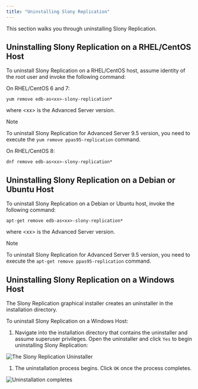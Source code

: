 ```yaml
---
title: "Uninstalling Slony Replication"
---
```




This section walks you through uninstalling Slony Replication.

## Uninstalling Slony Replication on a RHEL/CentOS Host

To uninstall Slony Replication on a RHEL/CentOS host, assume identity of the root user and invoke the following command:

On RHEL/CentOS 6 and 7:

``` text
yum remove edb-as<xx>-slony-replication*
```

where &lt;xx&gt; is the Advanced Server version.

<div class="note">

<div class="title">

Note

</div>

To uninstall Slony Replication for Advanced Server 9.5 version, you need to execute the `yum remove ppas95-replication` command.

</div>

On RHEL/CentOS 8:

``` text
dnf remove edb-as<xx>-slony-replication*
```

## Uninstalling Slony Replication on a Debian or Ubuntu Host

To uninstall Slony Replication on a Debian or Ubuntu host, invoke the following command:

``` text
apt-get remove edb-as<xx>-slony-replication*
```

where &lt;xx&gt; is the Advanced Server version.

<div class="note">

<div class="title">

Note

</div>

To uninstall Slony Replication for Advanced Server 9.5 version, you need to execute the `apt-get remove ppas95-replication` command.

</div>

## Uninstalling Slony Replication on a Windows Host

The Slony Replication graphical installer creates an uninstaller in the installation directory.

To uninstall Slony Replication on a Windows Host:

1.  Navigate into the installation directory that contains the uninstaller and assume superuser privileges. Open the uninstaller and click `Yes` to begin uninstalling Slony Replication:

![The Slony Replication Uninstaller](images/slony_uninstall.png)

1.  The uninstallation process begins. Click `OK` once the process completes.

![Uninstallation completes](images/slony_uninstall2.png)
